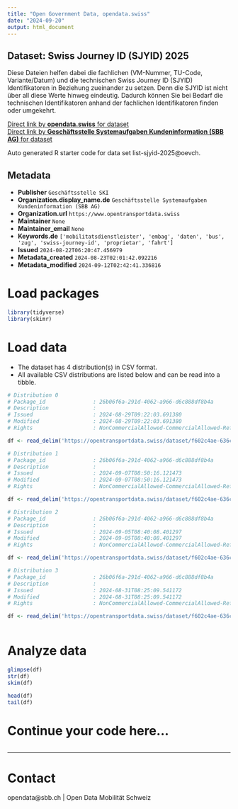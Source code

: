 ```yaml
---
title: "Open Government Data, opendata.swiss"
date: "2024-09-20"
output: html_document
---
```


## Dataset: Swiss Journey ID (SJYID) 2025

Diese Dateien helfen dabei die fachlichen (VM-Nummer, TU-Code, Variante/Datum) und die technischen Swiss Journey ID (SJYID) Identifikatoren in Beziehung zueinander zu setzen. Denn die SJYID ist nicht über all diese Werte hinweg eindeutig. Dadurch können Sie bei Bedarf die technischen Identifikatoren anhand der fachlichen Identifikatoren finden oder umgekehrt.

[Direct link by **opendata.swiss** for dataset](https://opendata.swiss/de/dataset/swiss-journey-id-sjyid-2025)<br>
[Direct link by **Geschäftsstelle Systemaufgaben Kundeninformation (SBB AG)** for dataset](https://opentransportdata.swiss/dataset/list-sjyid-2025)

Auto generated R starter code for data set list-sjyid-2025@oevch.

## Metadata

- **Publisher** `Geschäftsstelle SKI`
- **Organization.display_name.de** `Geschäftsstelle Systemaufgaben Kundeninformation (SBB AG)`
- **Organization.url** `https://www.opentransportdata.swiss`
- **Maintainer** `None`
- **Maintainer_email** `None`
- **Keywords.de** `['mobilitatsdienstleister', 'embag', 'daten', 'bus', 'zug', 'swiss-journey-id', 'proprietar', 'fahrt']`
- **Issued** `2024-08-22T06:20:47.456979`
- **Metadata_created** `2024-08-23T02:01:42.092216`
- **Metadata_modified** `2024-09-12T02:42:41.336816`


# Load packages

```r

library(tidyverse)
library(skimr)

```

# Load data

-   The dataset has 4 distribution(s) in CSV format.
-   All available CSV distributions are listed below and can be read into a tibble.

```r

# Distribution 0
# Package_id               : 26b06f6a-291d-4062-a966-d6c888df8b4a
# Description              : 
# Issued                   : 2024-08-29T09:22:03.691380
# Modified                 : 2024-08-29T09:22:03.691380
# Rights                   : NonCommercialAllowed-CommercialAllowed-ReferenceRequired

df <- read_delim('https://opentransportdata.swiss/dataset/f602c4ae-636c-4bd7-aa8e-0c31ba9aeea8/resource/91400a75-1bc7-4d05-82e5-232895ae4ea6/download/listing-sjyid-fp-2025-202408220818.csv')

# Distribution 1
# Package_id               : 26b06f6a-291d-4062-a966-d6c888df8b4a
# Description              : 
# Issued                   : 2024-09-07T08:50:16.121473
# Modified                 : 2024-09-07T08:50:16.121473
# Rights                   : NonCommercialAllowed-CommercialAllowed-ReferenceRequired

df <- read_delim('https://opentransportdata.swiss/dataset/f602c4ae-636c-4bd7-aa8e-0c31ba9aeea8/resource/c6baa2f1-541d-45b1-87a1-df4cb50bd1b6/download/listing-sjyid-fp-2025-202409062201.csv')

# Distribution 2
# Package_id               : 26b06f6a-291d-4062-a966-d6c888df8b4a
# Description              : 
# Issued                   : 2024-09-05T08:40:08.401297
# Modified                 : 2024-09-05T08:40:08.401297
# Rights                   : NonCommercialAllowed-CommercialAllowed-ReferenceRequired

df <- read_delim('https://opentransportdata.swiss/dataset/f602c4ae-636c-4bd7-aa8e-0c31ba9aeea8/resource/7925694b-3dd7-4f3d-b616-3f55c7a0e7cf/download/listing-sjyid-fp-2025-202409042201.csv')

# Distribution 3
# Package_id               : 26b06f6a-291d-4062-a966-d6c888df8b4a
# Description              : 
# Issued                   : 2024-08-31T08:25:09.541172
# Modified                 : 2024-08-31T08:25:09.541172
# Rights                   : NonCommercialAllowed-CommercialAllowed-ReferenceRequired

df <- read_delim('https://opentransportdata.swiss/dataset/f602c4ae-636c-4bd7-aa8e-0c31ba9aeea8/resource/331b5ac0-3916-46da-a977-446b8ceb2e41/download/listing-sjyid-fp-2025-202408302200.csv')



```

# Analyze data

```r

glimpse(df)
str(df)
skim(df)

head(df)
tail(df)

```

# Continue your code here...

```r

```

------------------------------------------------------------------------

# Contact

opendata@sbb.ch | Open Data Mobilität Schweiz
